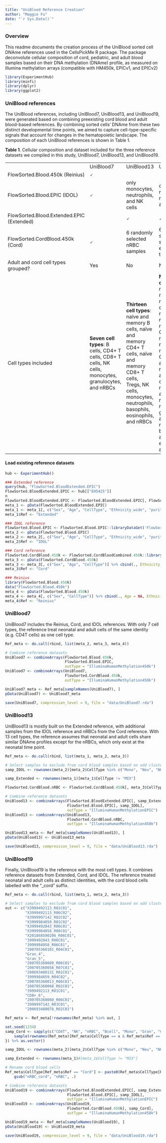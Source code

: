 ```yaml
---
title: "UniBlood Reference Creation"
author: "Maggie Fu"
date: "`r Sys.Date()`"
---
```


### Overview

This readme documents the creation process of the UniBlood sorted cell DNAme references used in the CellsPickMe R package. The package deconvolute cellular composition of cord, pediatric, and adult blood samples based on their DNA methylation (DNAme) profile, as measured on Illumina methylation arrays (compatible with HM450k, EPICv1, and EPICv2)

```r
library(ExperimentHub)
library(minfi)
library(dplyr)
library(ggplot2)
```

### UniBlood references

The UniBlood references, including UniBlood7, UniBlood13, and UniBlood19, were generated based on combining preexisting cord blood and adult blood-based references. By combining sorted cells' DNAme from these two distinct developmental time points, we aimed to capture cell-type-specific signals that account for changes in the hematopoietic landscape. The composition of each UniBlood references is shown in Table 1.

**Table 1**. Cellular composition and dataset included for the three reference datasets we compiled in this study, UniBlood7, UniBlood13, and UniBlood19.

|  |  |  |  |
|----|----|----|----|
|  | UniBlood7 | UniBlood13 | UniBlood19 |
| FlowSorted.Blood.450k (Reinius) | 🗸 |  |  |
| FlowSorted.Blood.EPIC (IDOL) | 🗸 | only monocytes, neutrophils, and NK cells | only monocytes, neutrophils, and NK cells |
| FlowSorted.Blood.Extended.EPIC (Extended) |  | 🗸 | 🗸 |
| FlowSorted.CordBlood.450k (Cord) | 🗸 | 6 randomly selected nRBC samples | 6 randomly selected samples for every cell type |
| Adult and cord cell types grouped? | Yes | No | No |
| Cell types included | **Seven cell types**: B cells, CD4+ T cells, CD8+ T cells, NK cells, monocytes, granulocytes, and nRBCs | **Thirteen cell types**: naïve and memory B cells, naïve and memory CD4+ T cells, naïve and memory CD8+ T cells, Tregs, NK cells, monocytes, neutrophils, basophils, eosinophils, and nRBCs | **Nineteen cell types**: neonatal, naïve, and memory B cells, neonatal, naïve, and memory CD4+ T cells, neonatal, naïve, and memory CD8+ T cells, adult Tregs, neonatal and adult NK cells, neonatal and adult monocytes, neonatal granulocytes, adult neutrophils, basophils, and eosinophils, and nRBCs |

#### Load existing reference datasets

```r
hub <- ExperimentHub()

### Extended reference
query(hub, "FlowSorted.BloodExtended.EPIC")  
FlowSorted.BloodExtended.EPIC <- hub[["EH5425"]]
n
FlowSorted.BloodExtended.EPIC <- FlowSorted.BloodExtended.EPIC[, FlowSorted.BloodExtended.EPIC$Sample_Group != "FlowSorted.Blood.EPIC"]
meta_1 <- pData(FlowSorted.BloodExtended.EPIC)
meta_1 <- meta_1[, c("Sex", "Age", "CellType", "Ethnicity_wide", "purity")]
meta_1$Ref <- "Extended"

### IDOL reference
FlowSorted.Blood.EPIC <- FlowSorted.Blood.EPIC::libraryDataGet('FlowSorted.Blood.EPIC')
meta_2 <- pData(FlowSorted.Blood.EPIC)
meta_2 <- meta_2[, c("Sex", "Age", "CellType", "Ethnicity_wide", "purity")]
meta_2$Ref <- "IDOL"

### Cord reference
FlowSorted.CordBlood.450k <- FlowSorted.CordBloodCombined.450k::libraryDataGet('FlowSorted.CordBloodCombined.450k')
meta_3 <- pData(FlowSorted.CordBlood.450k)
meta_3 <- meta_3[, c("Sex", "Age", "CellType")] %>% cbind(., Ethnicity_wide = NA, purity = NA)
meta_3$Ref <- "Cord"

### Reinius
library(FlowSorted.Blood.450k)
data("FlowSorted.Blood.450k")
meta_4 <- pData(FlowSorted.Blood.450k)
meta_4 <- meta_4[, c("Sex", "CellType")] %>% cbind(., Age = NA, Ethnicity_wide = NA, purity = NA)
meta_4$Ref <- "Reinius"
```

### UniBlood7

UniBlood7 includes the Reinius, Cord, and IDOL references. With only 7 cell types, the reference treat neonatal and adult cells of the same identity (e.g. CD4T cells) as one cell type.

```r
Ref_meta <- do.call(rbind, list(meta_2, meta_3, meta_4))

# Combine reference datasets
UniBlood7 <- combineArrays(FlowSorted.Blood.450k, 
                           FlowSorted.Blood.EPIC, 
                           outType = "IlluminaHumanMethylation450k")
UniBlood7 <- combineArrays(UniBlood7, 
                           FlowSorted.CordBlood.450k, 
                           outType = "IlluminaHumanMethylation450k")

UniBlood7_meta <- Ref_meta[sampleNames(UniBlood7), ]
pData(UniBlood7) <- UniBlood7_meta

save(UniBlood7, compression_level = 9, file = "data/UniBlood7.rda")
```

### UniBlood13

UniBlood13 is mostly built on the Extended reference, with additional samples from the IDOL reference and nRBCs from the Cord reference. With 13 cell types, the reference assumes that neonatal and adult cells share similar DNAme profiles except for the nRBCs, which only exist at the neonatal time point.

```r
Ref_meta <- do.call(rbind, list(meta_1, meta_2, meta_3))

# Select samples to exclude from cord blood samples based on odd clustering from PCA
samp_IDOL <- rownames(meta_2)[meta_2$CellType %in% c("Mono", "Neu", "NK")]

samp_Extended <- rownames(meta_1)[meta_1$CellType != "MIX"]

FlowSorted.CordBlood.nRBC <- FlowSorted.CordBlood.450k[, meta_3$CellType == "nRBC"]

# Combine reference datasets
UniBlood13 <- combineArrays(FlowSorted.BloodExtended.EPIC[, samp_Extended], 
                            FlowSorted.Blood.EPIC[, samp_IDOL], 
                            outType = "IlluminaHumanMethylationEPIC")
UniBlood13 <- combineArrays(UniBlood13, 
                            FlowSorted.CordBlood.nRBC, 
                            outType = "IlluminaHumanMethylation450k")

UniBlood13_meta <- Ref_meta[sampleNames(UniBlood13), ]
pData(UniBlood13) <- UniBlood13_meta

save(UniBlood13, compression_level = 9, file = "data/UniBlood13.rda")
```

### UniBlood19

Finally, UniBlood19 is the reference with the most cell types. It combines reference datasets from Extended, Cord, and IDOL. The reference treated neonatal and adult cells as distinct identities, with the cord blood cells labelled with the "\_cord" suffix.

```r
Ref_meta <- do.call(rbind, list(meta_1, meta_2, meta_3))

# Select samples to exclude from cord blood samples based on odd clustering from PCA
out <- c("X3999492113_R01C01", 
         "X3999492113_R06C02", 
         "X3999997142_R02C02", 
         "X3999984059_R01C02", 
         "X3999492043_R06C01", 
         "X3999984058_R06C01", 
         "X201868590206_R06C01", 
         "3999492043_R06C01", 
         "3999984058_R06C01", 
         "200705360101_R04C01", 
         "Gran_4", 
         "Gran_5", 
         "200705360089_R06C01", 
         "200705360058_R07C01", 
         "200693480131_R02C01", 
         "3999984059_R04C02", 
         "200705360013_R06C01", 
         "200705360068_R02C01", 
         "3999492113_R01C01", 
         "CD8+_6", 
         "200705360060_R06C01", 
         "3999997142_R03C01",
         "200693480078_R02C01")

Ref_meta <- Ref_meta[!rownames(Ref_meta) %in% out, ]

set.seed(1234)
samp_Cord <- sapply(c("CD4T", "NK", "nRBC", "Bcell", "Mono", "Gran", "CD8T", "WBC"), function(x){
    sample(rownames(Ref_meta)[Ref_meta$CellType == x & Ref_meta$Ref == "Cord"], size = 10)
}) %>% as.vector()

samp_IDOL <- rownames(meta_2)[meta_2$CellType %in% c("Mono", "Neu", "NK")]

samp_Extended <- rownames(meta_1)#[meta_1$CellType != "MIX"]

# Rename cord blood cells
Ref_meta$CellType[Ref_meta$Ref == "Cord"] <- paste0(Ref_meta$CellType[Ref_meta$Ref == "Cord"], "_cord") %>%
    gsub("nRBC_cord", "nRBC", .)

# Combine reference datasets
UniBlood19 <- combineArrays(FlowSorted.BloodExtended.EPIC[, samp_Extended], 
                            FlowSorted.Blood.EPIC[, samp_IDOL], 
                            outType = "IlluminaHumanMethylationEPIC")
UniBlood19 <- combineArrays(UniBlood19, 
                            FlowSorted.CordBlood.450k[, samp_Cord], 
                            outType = "IlluminaHumanMethylation450k")

UniBlood19_meta <- Ref_meta[sampleNames(UniBlood19), ]
pData(UniBlood19) <- UniBlood19_meta

save(UniBlood19, compression_level = 9, file = "data/UniBlood19.rda")
```
